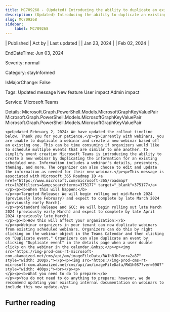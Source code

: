 ```yaml
---
title: MC709268 - (Updated) Introducing the ability to duplicate an existing webinar
description: (Updated) Introducing the ability to duplicate an existing webinar
slug: MC709268
sidebar:
    label: MC709268
---
```



| Published | Act by | Last updated |
| Jan 23, 2024 |  | Feb 02, 2024 |

EndDateTime: Jun 03, 2024

Severity: normal

Category: stayInformed

IsMajorChange: False

Tags: Updated message New feature User impact Admin impact

Service: Microsoft Teams

Details: Microsoft.Graph.PowerShell.Models.MicrosoftGraphKeyValuePair Microsoft.Graph.PowerShell.Models.MicrosoftGraphKeyValuePair Microsoft.Graph.PowerShell.Models.MicrosoftGraphKeyValuePair

```
<p>Updated February 2, 2024: We have updated the rollout timeline below. Thank you for your patience.</p><p>Currently with webinars, you are unable to duplicate a webinar and create a new webinar based off an existing one. This can be time consuming if organizers would like to schedule multiple events that are similar to one another. To simplify event creation Microsoft Teams is introducing the ability to create a new webinar by duplicating the information for an existing scheduled one. Information includes a webinar's details, presenters, theming, and more. The organizer can also choose to edit and update the information as needed for their new webinar.</p><p>This message is associated with Microsoft 365 Roadmap ID <a href="https://www.microsoft.com/microsoft-365/roadmap?rtc=1%26filters=&amp;searchterms=375177" target="_blank">375177</a>
</p><p><b>When this will happen:</b>
</p><p>Targeted Release: We will begin rolling out mid-March 2024 (previously late February) and expect to complete by late March 2024 (previously early March).
</p><p>Standard Release and GCC: We will begin rolling out late March 2024 (previously early March) and expect to complete by late April 2024 (previously late March).
</p><p><b>How this will affect your organization:</b>
</p><p>Webinar organizers in your tenant can now duplicate webinars from existing scheduled webinars. Organizers can do this by right clicking on the webinar object in the Teams Calendar and then clicking on "Duplicate event." Organizers can also duplicate an event by clicking "Duplicate event" in the details page when a user double clicks on the webinar in the calendar.&nbsp;</p><p><img src="https://img-prod-cms-rt-microsoft-com.akamaized.net/cms/api/am/imageFileData/RW1h8Jb?ver=2a87" style="width: 200px;"></p><p><img src="https://img-prod-cms-rt-microsoft-com.akamaized.net/cms/api/am/imageFileData/RW1h0S7?ver=0907" style="width: 400px;"><br></p><p> 
</p><p><b>What you need to do to prepare:</b>
</p><p>You do not need to do anything to prepare; however, we do recommend updating your existing internal documentation on webinars to include this new update.</p>
```

## Further reading
